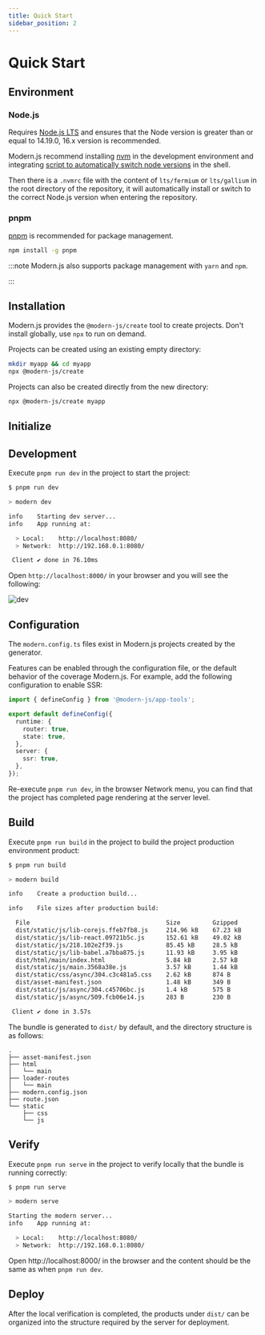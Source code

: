 ```yaml
---
title: Quick Start
sidebar_position: 2
---
```


# Quick Start

## Environment

### Node.js

Requires [Node.js LTS](https://github.com/nodejs/Release) and ensures that the Node version is greater than or equal to 14.19.0, 16.x version is recommended.

Modern.js recommend installing [nvm](https://github.com/nvm-sh/nvm#install--update-script) in the development environment and integrating [script to automatically switch node versions](https://github.com/nvm-sh/nvm#deeper-shell-integration) in the shell.

Then there is a `.nvmrc` file with the content of `lts/fermium` or `lts/gallium` in the root directory of the repository, it will automatically install or switch to the correct Node.js version when entering the repository.

### pnpm

[pnpm](https://pnpm.io/installation) is recommended for package management.

```bash
npm install -g pnpm
```

:::note
Modern.js also supports package management with `yarn` and `npm`.

:::

## Installation

Modern.js provides the `@modern-js/create` tool to create projects. Don't install globally, use `npx` to run on demand.

Projects can be created using an existing empty directory:

```bash
mkdir myapp && cd myapp
npx @modern-js/create
```

Projects can also be created directly from the new directory:

```bash
npx @modern-js/create myapp
```

## Initialize


<InitApp />

## Development

Execute `pnpm run dev` in the project to start the project:

```bash
$ pnpm run dev

> modern dev

info    Starting dev server...
info    App running at:

  > Local:    http://localhost:8080/
  > Network:  http://192.168.0.1:8080/

 Client ✔ done in 76.10ms
```

Open `http://localhost:8000/` in your browser and you will see the following:

![dev](https://lf3-static.bytednsdoc.com/obj/eden-cn/nuvjhpqnuvr/modern-website/dev.png)

## Configuration

The `modern.config.ts` files exist in Modern.js projects created by the generator.

Features can be enabled through the configuration file, or the default behavior of the coverage Modern.js. For example, add the following configuration to enable SSR:

```ts
import { defineConfig } from '@modern-js/app-tools';

export default defineConfig({
  runtime: {
    router: true,
    state: true,
  },
  server: {
    ssr: true,
  },
});
```

Re-execute `pnpm run dev`, in the browser Network menu, you can find that the project has completed page rendering at the server level.

## Build

Execute `pnpm run build` in the project to build the project production environment product:

```bash
$ pnpm run build

> modern build

info    Create a production build...

info    File sizes after production build:

  File                                      Size         Gzipped
  dist/static/js/lib-corejs.ffeb7fb8.js     214.96 kB    67.23 kB
  dist/static/js/lib-react.09721b5c.js      152.61 kB    49.02 kB
  dist/static/js/218.102e2f39.js            85.45 kB     28.5 kB
  dist/static/js/lib-babel.a7bba875.js      11.93 kB     3.95 kB
  dist/html/main/index.html                 5.84 kB      2.57 kB
  dist/static/js/main.3568a38e.js           3.57 kB      1.44 kB
  dist/static/css/async/304.c3c481a5.css    2.62 kB      874 B
  dist/asset-manifest.json                  1.48 kB      349 B
  dist/static/js/async/304.c45706bc.js      1.4 kB       575 B
  dist/static/js/async/509.fcb06e14.js      283 B        230 B

 Client ✔ done in 3.57s
```

The bundle is generated to `dist/` by default, and the directory structure is as follows:

```
.
├── asset-manifest.json
├── html
│   └── main
├── loader-routes
│   └── main
├── modern.config.json
├── route.json
└── static
    ├── css
    └── js
```

## Verify

Execute `pnpm run serve` in the project to verify locally that the bundle is running correctly:

```bash
$ pnpm run serve

> modern serve

Starting the modern server...
info    App running at:

  > Local:    http://localhost:8080/
  > Network:  http://192.168.0.1:8080/
```

Open http://localhost:8000/ in the browser and the content should be the same as when `pnpm run dev`.

## Deploy

After the local verification is completed, the products under `dist/` can be organized into the structure required by the server for deployment.
